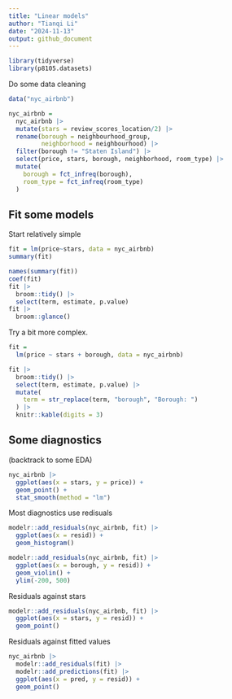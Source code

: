 ```yaml
---
title: "Linear models"
author: "Tianqi Li"
date: "2024-11-13"
output: github_document
---
```


```r
library(tidyverse)
library(p8105.datasets)
```

Do some data cleaning
```r
data("nyc_airbnb")

nyc_airbnb =
  nyc_airbnb |>
  mutate(stars = review_scores_location/2) |>
  rename(borough = neighbourhood_group,
         neighborhood = neighbourhood) |>
  filter(borough != "Staten Island") |> 
  select(price, stars, borough, neighborhood, room_type) |>
  mutate(
    borough = fct_infreq(borough),
    room_type = fct_infreq(room_type)
  )
```

## Fit some models

Start relatively simple
```r
fit = lm(price~stars, data = nyc_airbnb)
summary(fit)
```

```r
names(summary(fit))
coef(fit)
fit |> 
  broom::tidy() |>
  select(term, estimate, p.value)
fit |>
  broom::glance()
```

Try a bit more complex.

```r
fit = 
  lm(price ~ stars + borough, data = nyc_airbnb)

fit |>
  broom::tidy() |>
  select(term, estimate, p.value) |>
  mutate(
    term = str_replace(term, "borough", "Borough: ")
  ) |>
  knitr::kable(digits = 3)
```

## Some diagnostics

(backtrack to some EDA)

```r
nyc_airbnb |>
  ggplot(aes(x = stars, y = price)) +
  geom_point() +
  stat_smooth(method = "lm")
```


Most diagnostics use redisuals

```r
modelr::add_residuals(nyc_airbnb, fit) |>
  ggplot(aes(x = resid)) +
  geom_histogram()
```

```r
modelr::add_residuals(nyc_airbnb, fit) |>
  ggplot(aes(x = borough, y = resid)) +
  geom_violin() +
  ylim(-200, 500)
```

Residuals against stars

```r
modelr::add_residuals(nyc_airbnb, fit) |>
  ggplot(aes(x = stars, y = resid)) +
  geom_point()
```

Residuals against fitted values

```r
nyc_airbnb |>
  modelr::add_residuals(fit) |>
  modelr::add_predictions(fit) |>
  ggplot(aes(x = pred, y = resid)) + 
  geom_point()
```

